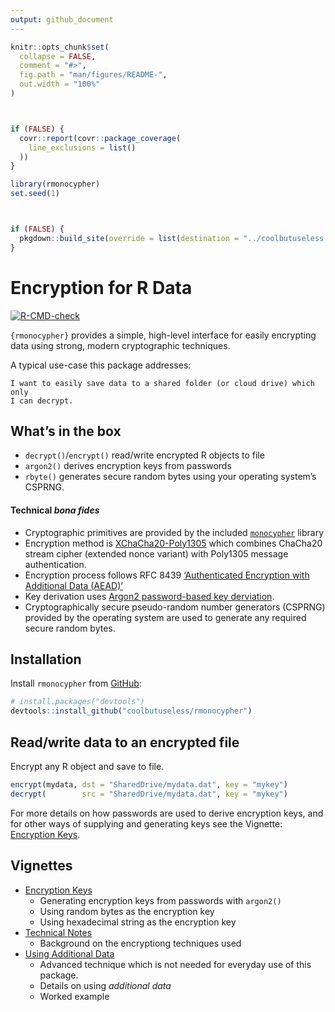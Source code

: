```yaml
---
output: github_document
---
```


<!-- README.md is generated from README.Rmd. Please edit that file -->

```r
knitr::opts_chunk$set(
  collapse = FALSE,
  comment = "#>",
  fig.path = "man/figures/README-",
  out.width = "100%"
)



if (FALSE) {
  covr::report(covr::package_coverage(
    line_exclusions = list()
  ))
}

library(rmonocypher)
set.seed(1)



if (FALSE) {
  pkgdown::build_site(override = list(destination = "../coolbutuseless.github.io/package/rmonocypher"))
}
```

# Encryption for R Data

<!-- badges: start -->
[![R-CMD-check](https://github.com/coolbutuseless/rmonocypher/actions/workflows/R-CMD-check.yaml/badge.svg)](https://github.com/coolbutuseless/rmonocypher/actions/workflows/R-CMD-check.yaml)
<!-- badges: end -->

`{rmonocypher}` provides a simple, high-level interface for easily encrypting data using
strong, modern cryptographic techniques.

A typical use-case this package addresses:

    I want to easily save data to a shared folder (or cloud drive) which only
    I can decrypt.


## What's in the box

* `decrypt()`/`encrypt()` read/write encrypted R objects to file 
* `argon2()` derives encryption keys from passwords
* `rbyte()` generates secure random bytes using your operating system's CSPRNG.
  
#### Technical *bona fides* 

* Cryptographic primitives are provided by the included [`monocypher`](https://monocypher.org/) library
* Encryption method is [XChaCha20-Poly1305](https://en.wikipedia.org/wiki/ChaCha20-Poly1305) 
  which combines ChaCha20 stream cipher (extended nonce variant) with Poly1305 message authentication.
* Encryption process follows RFC 8439 ['Authenticated Encryption with Additional Data (AEAD)'](https://en.wikipedia.org/wiki/Authenticated_encryption#Authenticated_encryption_with_associated_data_(AEAD)) 
* Key derivation uses [Argon2 password-based key derviation](https://en.wikipedia.org/wiki/Argon2).
* Cryptographically secure pseudo-random number generators (CSPRNG) provided by the
  operating system are used to generate any required secure random bytes.

## Installation

Install `rmonocypher` from [GitHub](https://github.com/coolbutuseless/rmonocypher):

``` r
# install.packages("devtools")
devtools::install_github("coolbutuseless/rmonocypher")
```

## Read/write data to an encrypted file

Encrypt any R object and save to file.

```r
encrypt(mydata, dst = "SharedDrive/mydata.dat", key = "mykey")
decrypt(        src = "SharedDrive/mydata.dat", key = "mykey")
```


For more details on how passwords are used to derive encryption keys, 
and for other ways of supplying and generating keys see the Vignette: [Encryption Keys](http://coolbutuseless.github.io/package/rmonocypher/articles/encryption-keys.html).



## Vignettes

* [Encryption Keys](http://coolbutuseless.github.io/package/rmonocypher/articles/encryption-keys.html)
    * Generating encryption keys from passwords with `argon2()`
    * Using random bytes as the encryption key
    * Using hexadecimal string as the encryption key
* [Technical Notes](http://coolbutuseless.github.io/package/rmonocypher/articles/technical-notes.html)
    * Background on the encryptiong techniques used
* [Using Additional Data](http://coolbutuseless.github.io/package/rmonocypher/articles/additional-data.html)
    * Advanced technique which is not needed for everyday use of this package.
    * Details on using *additional data* 
    * Worked example 








